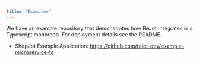 ```yaml
---
title: "Examples"
---
```


We have an example repository that demonstrates how ReJot integrates in a Typescript monorepo. For
deployment details see the README.

- ShopJot Example Application: https://github.com/rejot-dev/example-microservice-ts
